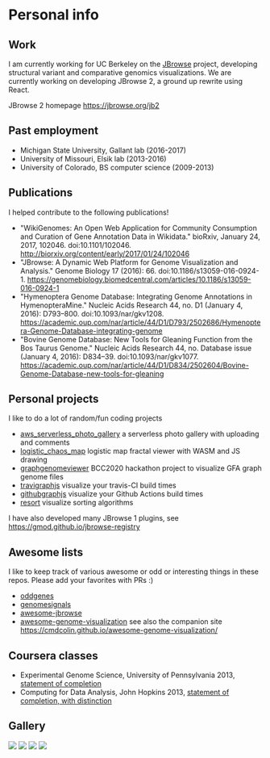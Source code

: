 # Personal info

## Work

I am currently working for UC Berkeley on the <a
href="https://jbrowse.org">JBrowse</a> project, developing structural variant
and comparative genomics visualizations. We are currently working on developing
JBrowse 2, a ground up rewrite using React.

JBrowse 2 homepage <a
href="https://jbrowse.org/jb2">https://jbrowse.org/jb2</a>

## Past employment

- Michigan State University, Gallant lab (2016-2017)
- University of Missouri, Elsik lab (2013-2016)
- University of Colorado, BS computer science (2009-2013)

## Publications

I helped contribute to the following publications!

- "WikiGenomes: An Open Web Application for Community Consumption and Curation of Gene Annotation Data in Wikidata." bioRxiv, January 24, 2017, 102046. doi:10.1101/102046. <http://biorxiv.org/content/early/2017/01/24/102046>
- "JBrowse: A Dynamic Web Platform for Genome Visualization and Analysis." Genome Biology 17 (2016): 66. doi:10.1186/s13059-016-0924-1. <https://genomebiology.biomedcentral.com/articles/10.1186/s13059-016-0924-1>
- "Hymenoptera Genome Database: Integrating Genome Annotations in HymenopteraMine." Nucleic Acids Research 44, no. D1 (January 4, 2016): D793–800. doi:10.1093/nar/gkv1208. <https://academic.oup.com/nar/article/44/D1/D793/2502686/Hymenoptera-Genome-Database-integrating-genome>
- "Bovine Genome Database: New Tools for Gleaning Function from the Bos Taurus Genome." Nucleic Acids Research 44, no. Database issue (January 4, 2016): D834–39. doi:10.1093/nar/gkv1077. <https://academic.oup.com/nar/article/44/D1/D834/2502604/Bovine-Genome-Database-new-tools-for-gleaning>

## Personal projects

I like to do a lot of random/fun coding projects

- [aws_serverless_photo_gallery](https://github.com/cmdcolin/aws_serverless_photo_gallery/) a serverless photo gallery with uploading and comments
- [logistic_chaos_map](https://cmdcolin.github.io/logistic_chaos_map/) logistic map fractal viewer with WASM and JS drawing
- [graphgenomeviewer](https://cmdcolin.github.io/graphgenomeviewer) BCC2020 hackathon project to visualize GFA graph genome files
- [travigraphjs](https://cmdcolin.github.io/travigraphjs) visualize your travis-CI build times
- [githubgraphjs](https://cmdcolin.github.io/githubgraphjs) visualize your Github Actions build times
- [resort](https://cmdcolin.github.io/resort/qs.html) visualize sorting algorithms

I have also developed many JBrowse 1 plugins, see <https://gmod.github.io/jbrowse-registry>

## Awesome lists

I like to keep track of various awesome or odd or interesting things in these
repos. Please add your favorites with PRs :)

- [oddgenes](https://github.com/cmdcolin/oddgenes)
- [genomesignals](https://github.com/cmdcolin/genomesignals)
- [awesome-jbrowse](https://github.com/cmdcolin/awesome-jbrowse)
- [awesome-genome-visualization](https://github.com/cmdcolin/awesome-genome-visualization) see also the companion site https://cmdcolin.github.io/awesome-genome-visualization/

## Coursera classes

- Experimental Genome Science, University of Pennsylvania 2013, [statement of completion](genomesci.pdf)
- Computing for Data Analysis, John Hopkins 2013, [statement of completion, with distinction](compdata.pdf)

## Gallery

![](gwasviewer.png)
![](tumblrgraph.png)
![](ontograph.png)
![](mafviewer.png)
